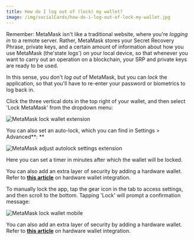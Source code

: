 ```yaml
---
title: How do I log out of (lock) my wallet?
image: /img/socialCards/how-do-i-log-out-of-lock-my-wallet.jpg
---
```



<CustomLayout />


Remember: MetaMask isn't like a traditional website, where you're _logging in_ to a remote server. Rather, MetaMask stores your Secret Recovery Phrase, private keys, and a certain amount of information about how you use MetaMask (the'state logs') on your local device, so that whenever you want to carry out an operation on a blockchain, your SRP and private keys are ready to be used.

In this sense, you don't _log out_ of MetaMask, but you can _lock_ the application, so that you'll have to re-enter your password or biometrics to log back in.

<Tabs>

<TabItem value="Extension" label="Extension">

Click the three vertical dots in the top right of your wallet, and then select 'Lock MetaMask' from the dropdown menu:

<div class="center-container">
  <div class="img-small">
    <img
      src={
        require("../../../img/managing-my-wallet/accounts-and-addresses/how-do-i-log-out-of-lock-my-wallet/MetaMask_lock_wallet_extension.gif")
          .default
      }
      alt="MetaMask lock wallet extension"
    />
  </div>
</div>

You can also set an auto-lock, which you can find in Settings > Advanced**: **

<div class="center-container">
  <div class="img-small">
    <img
      src={
        require("../../../img/managing-my-wallet/accounts-and-addresses/how-do-i-log-out-of-lock-my-wallet/MetaMask_adjust_autolock_settings_extension.gif")
          .default
      }
      alt="MetaMask adjust autolock settings extension"
    />
  </div>
</div>

Here you can set a timer in minutes after which the wallet will be locked.

You can also add an extra layer of security by adding a hardware wallet. Refer to **[this article](/privacy-and-security/hardware-wallet-hub)** on hardware wallet integration.

</TabItem>

<TabItem value="Mobile" label="Mobile">

To manually lock the app, tap the gear icon in the tab to access settings, and then scroll to the bottom. Tapping 'Lock' will prompt a confirmation message:

<div class="center-container">
  <div class="img-small">
    <img
      src={
        require("../../../img/managing-my-wallet/accounts-and-addresses/how-do-i-log-out-of-lock-my-wallet/MetaMask_lock_wallet_mobile.gif")
          .default
      }
      alt="MetaMask lock wallet mobile"
    />
  </div>
</div>

You can also add an extra layer of security by adding a hardware wallet. Refer to **[this article](/privacy-and-security/hardware-wallet-hub)** on hardware wallet integration.

</TabItem>

</Tabs>
